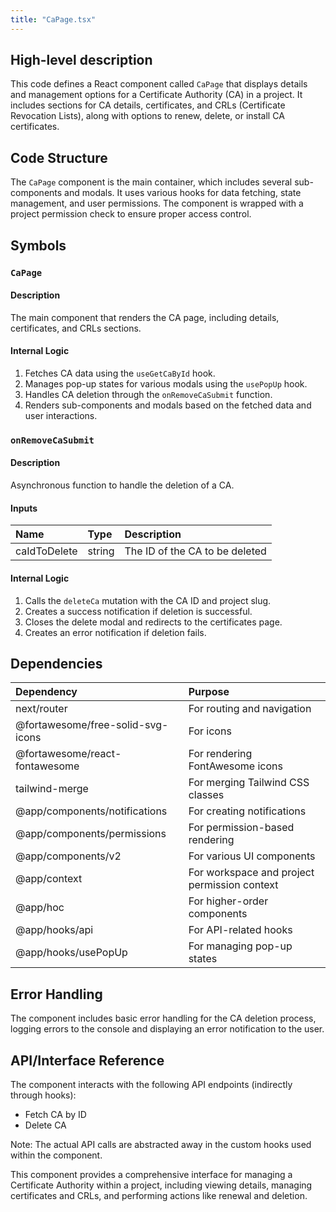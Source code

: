 ```yaml
---
title: "CaPage.tsx"
---
```


## High-level description
This code defines a React component called `CaPage` that displays details and management options for a Certificate Authority (CA) in a project. It includes sections for CA details, certificates, and CRLs (Certificate Revocation Lists), along with options to renew, delete, or install CA certificates.

## Code Structure
The `CaPage` component is the main container, which includes several sub-components and modals. It uses various hooks for data fetching, state management, and user permissions. The component is wrapped with a project permission check to ensure proper access control.

## Symbols

### `CaPage`
#### Description
The main component that renders the CA page, including details, certificates, and CRLs sections.

#### Internal Logic
1. Fetches CA data using the `useGetCaById` hook.
2. Manages pop-up states for various modals using the `usePopUp` hook.
3. Handles CA deletion through the `onRemoveCaSubmit` function.
4. Renders sub-components and modals based on the fetched data and user interactions.

### `onRemoveCaSubmit`
#### Description
Asynchronous function to handle the deletion of a CA.

#### Inputs
| Name | Type | Description |
|:-----|:-----|:------------|
| caIdToDelete | string | The ID of the CA to be deleted |

#### Internal Logic
1. Calls the `deleteCa` mutation with the CA ID and project slug.
2. Creates a success notification if deletion is successful.
3. Closes the delete modal and redirects to the certificates page.
4. Creates an error notification if deletion fails.

## Dependencies
| Dependency | Purpose |
|:-----------|:--------|
| next/router | For routing and navigation |
| @fortawesome/free-solid-svg-icons | For icons |
| @fortawesome/react-fontawesome | For rendering FontAwesome icons |
| tailwind-merge | For merging Tailwind CSS classes |
| @app/components/notifications | For creating notifications |
| @app/components/permissions | For permission-based rendering |
| @app/components/v2 | For various UI components |
| @app/context | For workspace and project permission context |
| @app/hoc | For higher-order components |
| @app/hooks/api | For API-related hooks |
| @app/hooks/usePopUp | For managing pop-up states |

## Error Handling
The component includes basic error handling for the CA deletion process, logging errors to the console and displaying an error notification to the user.

## API/Interface Reference
The component interacts with the following API endpoints (indirectly through hooks):
- Fetch CA by ID
- Delete CA

Note: The actual API calls are abstracted away in the custom hooks used within the component.

This component provides a comprehensive interface for managing a Certificate Authority within a project, including viewing details, managing certificates and CRLs, and performing actions like renewal and deletion.